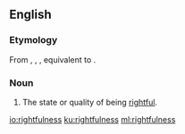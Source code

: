 ==English==

===Etymology===
From {{inh|en|enm|riȝtfulnesse}}, {{m|enm|rigtfulnes}}, {{m|enm|riȝtvolnesse}}, equivalent to {{suffix|en|rightful|ness}}.

===Noun===
{{en-noun|-}}

# The state or quality of being [[rightful]].

[[io:rightfulness]]
[[ku:rightfulness]]
[[ml:rightfulness]]